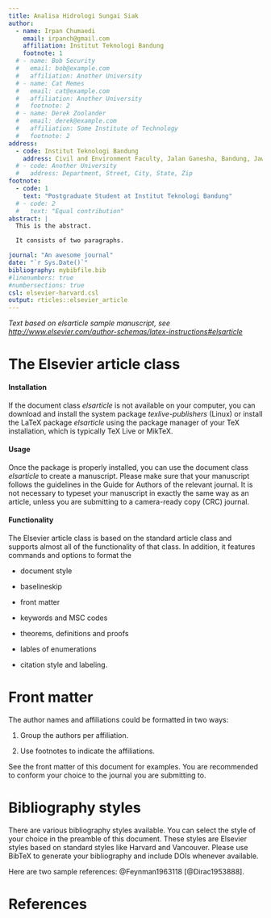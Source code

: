 ```yaml
---
title: Analisa Hidrologi Sungai Siak
author:
  - name: Irpan Chumaedi
    email: irpanch@gmail.com
    affiliation: Institut Teknologi Bandung
    footnote: 1
  # - name: Bob Security
  #   email: bob@example.com
  #   affiliation: Another University
  # - name: Cat Memes
  #   email: cat@example.com
  #   affiliation: Another University
  #   footnote: 2
  # - name: Derek Zoolander
  #   email: derek@example.com
  #   affiliation: Some Institute of Technology
  #   footnote: 2
address:
  - code: Institut Teknologi Bandung
    address: Civil and Environment Faculty, Jalan Ganesha, Bandung, Jawa Barat, 40132
  # - code: Another University
  #   address: Department, Street, City, State, Zip
footnote:
  - code: 1
    text: "Postgraduate Student at Institut Teknologi Bandung"
  # - code: 2
  #   text: "Equal contribution"
abstract: |
  This is the abstract.

  It consists of two paragraphs.

journal: "An awesome journal"
date: "`r Sys.Date()`"
bibliography: mybibfile.bib
#linenumbers: true
#numbersections: true
csl: elsevier-harvard.csl
output: rticles::elsevier_article
---
```


_Text based on elsarticle sample manuscript, see [http://www.elsevier.com/author-schemas/latex-instructions#elsarticle](http://www.elsevier.com/author-schemas/latex-instructions#elsarticle)_


The Elsevier article class
==========================

#### Installation

If the document class *elsarticle* is not available on your computer,
you can download and install the system package *texlive-publishers*
(Linux) or install the LaTeX package *elsarticle* using the package
manager of your TeX installation, which is typically TeX Live or MikTeX.

#### Usage

Once the package is properly installed, you can use the document class
*elsarticle* to create a manuscript. Please make sure that your
manuscript follows the guidelines in the Guide for Authors of the
relevant journal. It is not necessary to typeset your manuscript in
exactly the same way as an article, unless you are submitting to a
camera-ready copy (CRC) journal.

#### Functionality

The Elsevier article class is based on the standard article class and
supports almost all of the functionality of that class. In addition, it
features commands and options to format the

-   document style

-   baselineskip

-   front matter

-   keywords and MSC codes

-   theorems, definitions and proofs

-   lables of enumerations

-   citation style and labeling.

Front matter
============

The author names and affiliations could be formatted in two ways:

(1) Group the authors per affiliation.

(2) Use footnotes to indicate the affiliations.

See the front matter of this document for examples. You are recommended
to conform your choice to the journal you are submitting to.

Bibliography styles
===================

There are various bibliography styles available. You can select the
style of your choice in the preamble of this document. These styles are
Elsevier styles based on standard styles like Harvard and Vancouver.
Please use BibTeX to generate your bibliography and include DOIs
whenever available.

Here are two sample references: @Feynman1963118 [@Dirac1953888].

References {#references .unnumbered}
==========
